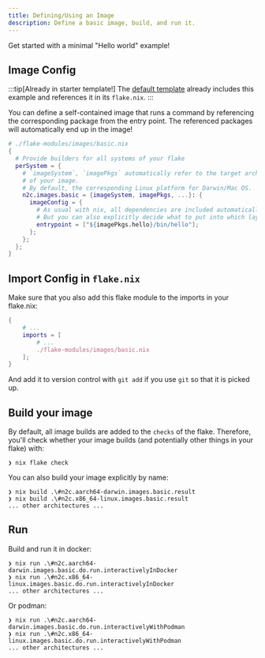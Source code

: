 ```yaml
---
title: Defining/Using an Image
description: Define a basic image, build, and run it.
---
```


Get started with a minimal "Hello world" example!

## Image Config

:::tip[Already in starter template!]
The [default template](../00_getting_started/) already includes this example 
and references it in its `flake.nix`.
:::

You can define a self-contained image that runs a command by referencing the
corresponding package from the entry point. The referenced packages will automatically
end up in the image!

```nix
# ./flake-modules/images/basic.nix
{
  # Provide builders for all systems of your flake
  perSystem = {
    # `imageSystem`, `imagePkgs` automatically refer to the target architecture 
    # of your image.
    # By default, the corresponding Linux platform for Darwin/Mac OS.
    n2c.images.basic = {imageSystem, imagePkgs, ...}: {
      imageConfig = {
        # As usual with nix, all dependencies are included automatically.
        # But you can also explicitly decide what to put into which layer!
        entrypoint = ["${imagePkgs.hello}/bin/hello"];
      };
    };
  };
}
```

## Import Config in `flake.nix`

Make sure that you also add this flake module to the imports in your flake.nix:

```nix
{
    # ... 
    imports = [
        # ...
        ./flake-modules/images/basic.nix
    ];
}
```

And add it to version control with `git add` if you use `git` so that it is
picked up.

## Build your image

By default, all image builds are added to the `checks` of the flake. Therefore,
you'll check whether your image builds (and potentially other things in your flake)
with:

```console
❯ nix flake check
```

You can also build your image explicitly by name:

```console
❯ nix build .\#n2c.aarch64-darwin.images.basic.result
❯ nix build .\#n2c.x86_64-linux.images.basic.result
... other architectures ...
```

## Run

Build and run it in docker:

```console
❯ nix run .\#n2c.aarch64-darwin.images.basic.do.run.interactivelyInDocker
❯ nix run .\#n2c.x86_64-linux.images.basic.do.run.interactivelyInDocker
... other architectures ...
```

Or podman:

```console
❯ nix run .\#n2c.aarch64-darwin.images.basic.do.run.interactivelyWithPodman
❯ nix run .\#n2c.x86_64-linux.images.basic.do.run.interactivelyWithPodman
... other architectures ...
```
